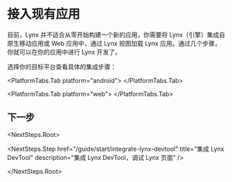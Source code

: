 

# 接入现有应用

目前，Lynx 并不适合从零开始构建一个新的应用，你需要将 Lynx（引擎）集成自原生移动应用或 Web 应用中，通过 Lynx 视图加载 Lynx 应用。通过几个步骤，你就可以在你的应用中进行 Lynx 开发了。

选择你的目标平台查看具体的集成步骤：

<PlatformTabs hashKey="platform">
<PlatformTabs.Tab platform="ios">
<IntegratingLynxIOS />
</PlatformTabs.Tab>

<PlatformTabs.Tab platform="android">
  <IntegratingLynxAndroid />
</PlatformTabs.Tab>

<PlatformTabs.Tab platform="web">
  <IntegratingLynxWeb />
</PlatformTabs.Tab>

</PlatformTabs>

## 下一步

<NextSteps.Root>

<NextSteps.Step
  href="/guide/start/integrate-lynx-devtool"
  title="集成 Lynx DevTool"
  description="集成 Lynx DevTool，调试 Lynx 页面"
/>

</NextSteps.Root>
